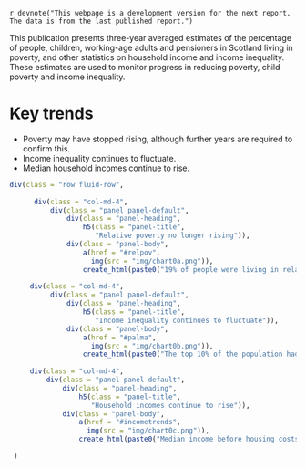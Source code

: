 `r devnote("This webpage is a development version for the next report. The data is from the last published report.")`

This publication presents three-year averaged estimates of the percentage of people, children, working-age adults and pensioners in Scotland living in poverty, and other statistics on household income and income inequality. These estimates are used to monitor progress in reducing poverty, child poverty and income inequality.

# Key trends

* Poverty may have stopped rising, although further years are required to confirm this.
* Income inequality continues to fluctuate.
* Median household incomes continue to rise.

```{r}

div(class = "row fluid-row",
     
      div(class = "col-md-4", 
          div(class = "panel panel-default",
              div(class = "panel-heading",
                  h5(class = "panel-title",
                     "Relative poverty no longer rising")),
              div(class = "panel-body",
                  a(href = "#relpov",
                    img(src = "img/chart0a.png")),
                  create_html(paste0("19% of people were living in relative poverty after housing costs in ", params$data_period, ". Overall, the poverty rate appears to have stopped rising."))))),
     
     div(class = "col-md-4", 
          div(class = "panel panel-default",
              div(class = "panel-heading",
                  h5(class = "panel-title",
                     "Income inequality continues to fluctuate")),
              div(class = "panel-body",
                  a(href = "#palma",
                    img(src = "img/chart0b.png")),
                  create_html(paste0("The top 10% of the population had 24% more income in ", params$data_period, " than the bottom 40% combined."))))),
     
     div(class = "col-md-4",
         div(class = "panel panel-default",
             div(class = "panel-heading",
                 h5(class = "panel-title",
                    "Household incomes continue to rise")),
             div(class = "panel-body",
                 a(href = "#incometrends",
                   img(src = "img/chart0c.png")),
                 create_html(paste0("Median income before housing costs in Scotland in ", params$data_period, " was £517 a week, continuing the rising trend.")))))
     
 )
 

```

